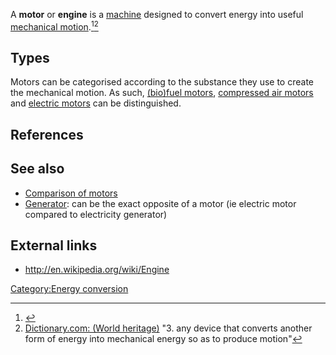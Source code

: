 A '''motor''' or '''engine''' is a [[machine]] designed to convert energy into useful [[Motion (physics)|mechanical motion]].<ref>{{cite web|url=http://dictionary.reference.com/browse/motor |title=Motor |quote=a person or thing that imparts motion, esp. a contrivance, as a steam engine, that receives and modifies energy from some natural source in order to utilize it in driving machinery. |publisher=Dictionary.reference.com |date= |accessdate=2011-05-09}}</ref><ref>[http://dictionary.reference.com/browse/motor Dictionary.com: (World heritage)] "3. any device that converts another form of energy into mechanical energy so as to produce motion"</ref>

==Types==
Motors can be categorised according to the substance they use to create the mechanical motion.
As such, [[thermal motor|(bio)fuel motors]], [[pneumatic motor|compressed air motors]] and [[electric motor]]s can be distinguished.

==References==
{{reflist}}

==See also==
* [[Comparison of motors]]
* [[Generator]]: can be the exact opposite of a motor (ie electric motor compared to electricity generator)

==External links==
* http://en.wikipedia.org/wiki/Engine

[[Category:Energy conversion]]